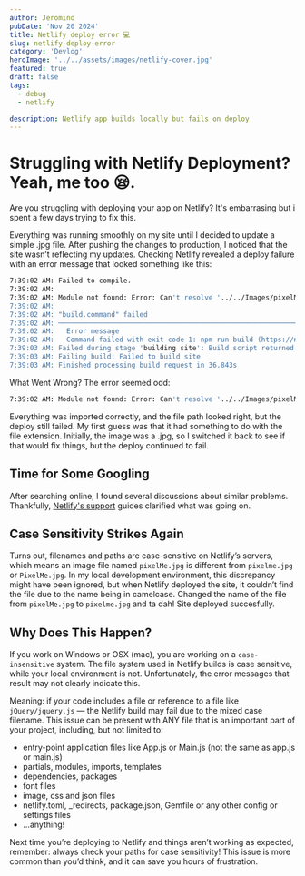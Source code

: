 ```yaml
---
author: Jeromino
pubDate: 'Nov 20 2024'
title: Netlify deploy error 💻
slug: netlify-deploy-error
category: 'Devlog'
heroImage: '../../assets/images/netlify-cover.jpg'
featured: true
draft: false
tags:
  - debug
  - netlify

description: Netlify app builds locally but fails on deploy
---
```


# Struggling with Netlify Deployment? Yeah, me too 😪.

Are you struggling with deploying your app on Netlify? It's embarrasing but i spent a few days trying to fix this.

Everything was running smoothly on my site until I decided to update a simple .jpg file. After pushing the changes to production, I noticed that the site wasn’t reflecting my updates. Checking Netlify revealed a deploy failure with an error message that looked something like this:

```bash
7:39:02 AM: Failed to compile.
7:39:02 AM:
7:39:02 AM: Module not found: Error: Can't resolve '../../Images/pixelMe.png' in '/opt/build/repo/src/components/HeroSection'
7:39:02 AM: ​
7:39:02 AM: "build.command" failed
7:39:02 AM: ────────────────────────────────────────────────────────────────
7:39:02 AM:   Error message
7:39:02 AM:   Command failed with exit code 1: npm run build (https://ntl.fyi/exit-code-1)
7:39:03 AM: Failed during stage 'building site': Build script returned non-zero exit code: 2 (https://ntl.fyi/exit-code-2)
7:39:03 AM: Failing build: Failed to build site
7:39:03 AM: Finished processing build request in 36.843s
```

What Went Wrong?
The error seemed odd:

```bash
7:39:02 AM: Module not found: Error: Can't resolve '../../Images/pixelMe.jpg' in '/opt/build/repo/src/components/HeroSection'
```

Everything was imported correctly, and the file path looked right, but the deploy still failed. My first guess was that it had something to do with the file extension. Initially, the image was a .jpg, so I switched it back to see if that would fix things, but the deploy continued to fail.

## Time for Some Googling

After searching online, I found several discussions about similar problems. Thankfully, [Netlify's support](https://answers.netlify.com/t/support-guide-netlify-app-builds-locally-but-fails-on-deploy-case-sensitivity/10754) guides clarified what was going on.

## Case Sensitivity Strikes Again

Turns out, filenames and paths are case-sensitive on Netlify’s servers, which means an image file named `pixelMe.jpg` is different from `pixelme.jpg` or `PixelMe.jpg`. In my local development environment, this discrepancy might have been ignored, but when Netlify deployed the site, it couldn’t find the file due to the name being in camelcase. Changed the name of the file from `pixelMe.jpg` to `pixelme.jpg` and ta dah! Site deployed succesfully.

## Why Does This Happen?

If you work on Windows or OSX (mac), you are working on a `case-insensitive` system. The file system used in Netlify builds is case sensitive, while your local environment is not. Unfortunately, the error messages that result may not clearly indicate this.

Meaning: if your code includes a file or reference to a file like `jQuery/jquery.js` — the Netlify build may fail due to the mixed case filename. This issue can be present with ANY file that is an important part of your project, including, but not limited to:

- entry-point application files like App.js or Main.js (not the same as app.js or main.js)
- partials, modules, imports, templates
- dependencies, packages
- font files
- image, css and json files
- netlify.toml, \_redirects, package.json, Gemfile or any other config or settings files
- …anything!

Next time you’re deploying to Netlify and things aren’t working as expected, remember: always check your paths for case sensitivity! This issue is more common than you’d think, and it can save you hours of frustration.
